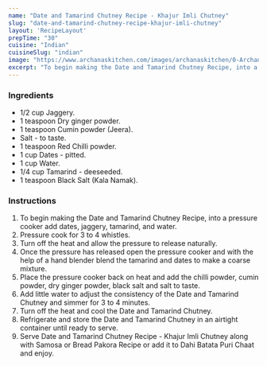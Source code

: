 ---
name: "Date and Tamarind Chutney Recipe - Khajur Imli Chutney"
slug: "date-and-tamarind-chutney-recipe-khajur-imli-chutney"
layout: 'RecipeLayout'
prepTime: "30"
cuisine: "Indian"
cuisineSlug: "indian"
image: "https://www.archanaskitchen.com/images/archanaskitchen/0-Archanas-Kitchen-Recipes/Articles/Date_Tamarind_Chutney_Video_Recipe_Kajur_Imli_Chutney_2_1600.jpg"
excerpt: "To begin making the Date and Tamarind Chutney Recipe, into a pressure cooker add dates, jaggery, tamarind, and water"
---

### Ingredients

- 1/2 cup Jaggery.
- 1 teaspoon Dry ginger powder.
- 1 teaspoon Cumin powder (Jeera).
- Salt - to taste.
- 1 teaspoon Red Chilli powder.
- 1 cup Dates - pitted.
- 1 cup Water.
- 1/4 cup Tamarind - deeseeded.
- 1 teaspoon Black Salt (Kala Namak).

### Instructions

1. To begin making the Date and Tamarind Chutney Recipe, into a pressure cooker add dates, jaggery, tamarind, and water.
1. Pressure cook for 3 to 4 whistles.
1. Turn off the heat and allow the pressure to release naturally.
1. Once the pressure has released open the pressure cooker and with the help of a hand blender blend the tamarind and dates to make a coarse mixture.
1. Place the pressure cooker back on heat and add the chilli powder, cumin powder, dry ginger powder, black salt and salt to taste.
1. Add little water to adjust the consistency of the  Date and Tamarind Chutney and simmer for 3 to 4 minutes.
1. Turn off the heat and cool the Date and Tamarind Chutney.
1. Refrigerate and store the Date and Tamarind Chutney  in an airtight container until ready to serve.
1. Serve Date and Tamarind Chutney Recipe - Khajur Imli Chutney along with Samosa or Bread Pakora Recipe or add it to Dahi Batata Puri Chaat and enjoy.
